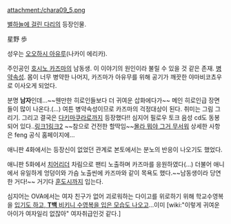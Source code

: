 attachment:/chara09_5.png

[[별하늘에 걸린 다리]]의 등장인물. 

星野 歩

성우는 [[오오하시 아유루]](나카이 에리카). 

주인공인 [[호시노 카즈마]]의 남동생. 이 이야기의 원인이라 불릴 수 있을 것 같은 존재. [[병약]]속성. 몸이 너무 병약한 나머지, 카즈마가 아유무를 위해 공기가 깨끗한 야마비코쵸우로 이사오게 되었다.

분명 '''남자'''인데...~~웬만한 히로인들보다 더 귀여운 삽화에다가~~ 메인 히로인급 장면들이 많이 나온다.(...) 여튼 병약속성이므로 카즈마의 걱정대상이 된다. 취미는 그림 그리기. 그리고 결국은 [[다키마쿠라]]로까지 등장했다!! 
심지어 필로우 토크 음성 cd도 동봉되어 있다..[http://nicotter.net/watch/nm15683237 링크1][http://nicotter.net/watch/nm15683289 링크2] ~~참으로 건전한 할딱임~~[[몰라 뭐야 그거 무서워]] 상세한 사항은 feng 공식 홈페이지에...

애니판 4화에서는 등장신이 없었던 관계로 본토에서는 분노의 반응이 나오기도 했었다.

애니판 5화에서 [[치어리더]] 차림으로 팬티 노출하며 카즈마를 응원하였다(...) 더불어 애니에서 유일하게 엉덩이와 가슴 노출씬에 카즈마와 같이 목욕도 했다.~~남동생이라 당연한 거다!~~ 거기다 [[훈도시]]까지 입는다. 

심지어는 OVA에서는 여자 친구가 없어 괴로워하는 다이고를 위로하기 위해 학교수영복을 [http://bbs2.ruliweb.daum.net/gaia/do/ruliweb/family/230/read?articleId=13512215&objCate1=&bbsId=G005&searchKey=subjectNcontent&itemGroupId=&itemId=75&sortKey=depth&searchValue=%EB%B3%84+%ED%95%98%EB%8A%98&platformId=&pageIndex=1 입기도 하고, '''T백''' 비키니 수영복을 입은 모습도 나오고]...이미 [wiki:"이렇게 귀여운 아이가 여자일리 없잖아" 여자취급인것 같다.]
